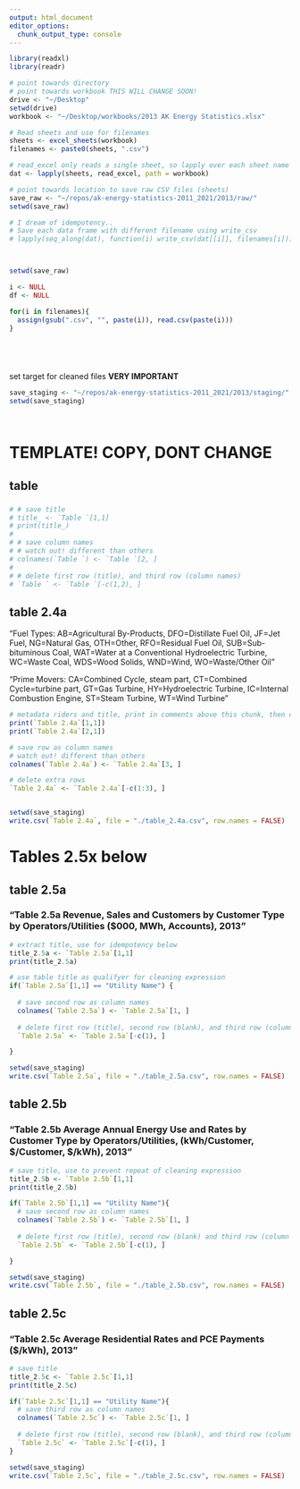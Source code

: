 ```yaml
---
output: html_document
editor_options: 
  chunk_output_type: console
---
```



```R
library(readxl)
library(readr)

```

```R



# point towards directory
# point towards workbook THIS WILL CHANGE SOON!
drive <- "~/Desktop"
setwd(drive)
workbook <- "~/Desktop/workbooks/2013 AK Energy Statistics.xlsx"

# Read sheets and use for filenames
sheets <- excel_sheets(workbook)
filenames <- paste0(sheets, ".csv")

# read_excel only reads a single sheet, so lapply over each sheet name
dat <- lapply(sheets, read_excel, path = workbook)

# point towards location to save raw CSV files (sheets)
save_raw <- "~/repos/ak-energy-statistics-2011_2021/2013/raw/"
setwd(save_raw)

# I dream of idempotency..
# Save each data frame with different filename using write_csv
# lapply(seq_along(dat), function(i) write_csv(dat[[i]], filenames[i]))




```


```R
setwd(save_raw)

i <- NULL
df <- NULL

for(i in filenames){
  assign(gsub(".csv", "", paste(i)), read.csv(paste(i)))
}






```


set target for cleaned files
**VERY IMPORTANT**
```R
save_staging <- "~/repos/ak-energy-statistics-2011_2021/2013/staging/"
setwd(save_staging)




```





# TEMPLATE! COPY, DONT CHANGE
## table   
### 
```R
# # save title
# title_ <- `Table `[1,1]
# print(title_)
# 
# # save column names
# # watch out! different than others
# colnames(`Table `) <- `Table `[2, ]
# 
# # delete first row (title), and third row (column names)
# `Table ` <- `Table `[-c(1,2), ]

```

## table 2.4a
"Fuel Types: AB=Agricultural By-Products, DFO=Distillate Fuel Oil, JF=Jet Fuel, NG=Natural Gas, OTH=Other, RFO=Residual Fuel Oil, SUB=Sub-bituminous Coal, WAT=Water at a Conventional Hydroelectric Turbine, WC=Waste Coal, WDS=Wood Solids, WND=Wind, WO=Waste/Other Oil"

"Prime Movers: CA=Combined Cycle, steam part, CT=Combined Cycle=turbine part, GT=Gas Turbine, HY=Hydroelectric Turbine, IC=Internal Combustion Engine, ST=Steam Turbine, WT=Wind Turbine"
```R
# metadata riders and title, print in comments above this chunk, then delete for now
print(`Table 2.4a`[1,1])
print(`Table 2.4a`[2,1])

# save row as column names
# watch out! different than others
colnames(`Table 2.4a`) <- `Table 2.4a`[3, ]

# delete extra rows
`Table 2.4a` <- `Table 2.4a`[-c(1:3), ]


setwd(save_staging)
write.csv(`Table 2.4a`, file = "./table_2.4a.csv", row.names = FALSE)

```


# Tables 2.5x below

## table 2.5a
### "Table 2.5a Revenue, Sales and Customers by Customer Type by Operators/Utilities ($000, MWh, Accounts), 2013"
```R
# extract title, use for idempotency below
title_2.5a <- `Table 2.5a`[1,1]
print(title_2.5a)

# use table title as qualifyer for cleaning expression
if(`Table 2.5a`[1,1] == "Utility Name") {
  
  # save second row as column names
  colnames(`Table 2.5a`) <- `Table 2.5a`[1, ]
  
  # delete first row (title), second row (blank), and third row (column names)
  `Table 2.5a` <- `Table 2.5a`[-c(1), ]

}

setwd(save_staging)
write.csv(`Table 2.5a`, file = "./table_2.5a.csv", row.names = FALSE)

```

## table 2.5b
### "Table 2.5b  Average Annual Energy Use and Rates by Customer Type by Operators/Utilities, (kWh/Customer, $/Customer, $/kWh), 2013"
```R
# save title, use to prevent repeat of cleaning expression
title_2.5b <- `Table 2.5b`[1,1]
print(title_2.5b)

if(`Table 2.5b`[1,1] == "Utility Name"){
  # save second row as column names
  colnames(`Table 2.5b`) <- `Table 2.5b`[1, ]
  
  # delete first row (title), second row (blank) and third row (column names)
  `Table 2.5b` <- `Table 2.5b`[-c(1), ]

}

setwd(save_staging)
write.csv(`Table 2.5b`, file = "./table_2.5b.csv", row.names = FALSE)

```


## table 2.5c
### "Table 2.5c  Average Residential Rates and PCE Payments ($/kWh), 2013"
```R
# save title
title_2.5c <- `Table 2.5c`[1,1]
print(title_2.5c)

if(`Table 2.5c`[1,1] == "Utility Name"){
  # save third row as column names
  colnames(`Table 2.5c`) <- `Table 2.5c`[1, ]
  
  # delete first row (title), second row (blank), and third row (column names)
  `Table 2.5c` <- `Table 2.5c`[-c(1), ]
}

setwd(save_staging)
write.csv(`Table 2.5c`, file = "./table_2.5c.csv", row.names = FALSE)
  
```